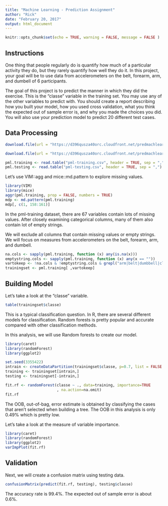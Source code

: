 ```yaml
---
title: "Machine Learning - Prediction Assignment"
author: "Rick"
date: "February 20, 2017"
output: html_document
---
```


```r
knitr::opts_chunk$set(echo = TRUE, warning = FALSE, message = FALSE )
```

## Instructions
One thing that people regularly do is quantify how much of a particular activity they do, but they rarely quantify how well they do it. In this project, your goal will be to use data from accelerometers on the belt, forearm, arm, and dumbell of 6 participants.

The goal of this project is to predict the manner in which they did the exercise. This is the "classe" variable in the training set. You may use any of the other variables to predict with. You should create a report describing how you built your model, how you used cross validation, what you think the expected out of sample error is, and why you made the choices you did. You will also use your prediction model to predict 20 different test cases.

## Data Processing

```r
download.file(url = "https://d396qusza40orc.cloudfront.net/predmachlearn/pml-training.csv", destfile = "pml-training.csv", mode = "wb")

download.file(url = "https://d396qusza40orc.cloudfront.net/predmachlearn/pml-testing.csv", destfile = "pml-testing.csv", mode = "wb")

pml.training <- read.table("pml-training.csv", header = TRUE, sep = ",")
pml.testing <- read.table("pml-testing.csv", header = TRUE, sep = ",")
```

Let's use VIM::agg and mice::md.pattern to explore missing values.

```r
library(VIM)
library(mice)
aggr(pml.training, prop = FALSE, numbers = TRUE)
mdp <- md.pattern(pml.training)
mdp[, c(1, 158:161)]
```

In the pml-training dataset, there are 67 variables contain lots of missing values. After closely examining categorical columns, many of them also contain lot of empty strings.

We will exclude all columns that contain missing values or empty strings. We will focus on measures from accelerometers on the belt, forearm, arm, and dumbell.

```r
na.cols <- sapply(pml.training, function (x) any(is.na(x)))
emptystring.cols <- sapply(pml.training, function (x) any(x == ""))
vartokeep <- !na.cols & !emptystring.cols & grepl("arm|belt|dumbbell|classe", names(pml.training))
trainingset <- pml.training[ ,vartokeep]
```

## Building Model

Let's take a look at the "classe" variable.
```r
table(trainingset$classe)
```

This is a typical classification question. In R, there are several different models for classification. Random forests is pretty popular and accurate compared with other classification methods.

In this analysis, we will use Random forests to create our model. 

```r
library(caret)
library(randomForest)
library(ggplot2)

set.seed(3355422)
intrain <- createDataPartition(trainingset$classe, p=0.7, list = FALSE )
training <- trainingset[intrain,]
testing <- trainingset[-intrain,]

fit.rf <- randomForest(classe ~ ., data=training, importance=TRUE
                       , na.action=na.omit)
fit.rf
```

The OOB, out-of-bag, error estimate is obtained by classifying the cases that aren't selected when building a tree. The OOB in this analysis is only 0.49% which is pretty low.

Let's take a look at the measure of variable importance.

```r
library(caret)
library(randomForest)
library(ggplot2)
varImpPlot(fit.rf)
```

## Validation
Next, we will create a confusion matrix using testing data.

```r
confusionMatrix(predict(fit.rf, testing), testing$classe)
```

The accuracy rate is 99.4%. The expected out of sample error is about 0.6%.
